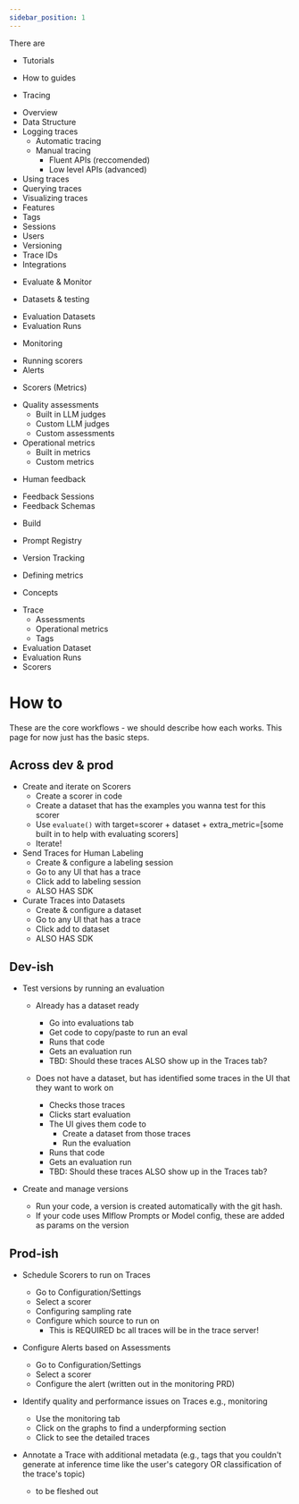 ```yaml
---
sidebar_position: 1
---
```


There are 

* Tutorials
* How to guides

* Tracing

- Overview
- Data Structure
- Logging traces 
    - Automatic tracing
    - Manual tracing
        - Fluent APIs (reccomended)
        - Low level APIs (advanced)
- Using traces
 - Querying traces
 - Visualizing traces
- Features
 - Tags
 - Sessions
 - Users
 - Versioning
 - Trace IDs
- Integrations

* Evaluate & Monitor

* Datasets & testing
- Evaluation Datasets
- Evaluation Runs

* Monitoring
- Running scorers
- Alerts

* Scorers (Metrics)
- Quality assessments
    - Built in LLM judges
    - Custom LLM judges
    - Custom assessments
- Operational metrics
    - Built in metrics
    - Custom metrics

* Human feedback
- Feedback Sessions
- Feedback Schemas



* Build
 - Prompt Registry
 - Version Tracking

- Defining metrics

* Concepts
- Trace
    - Assessments
    - Operational metrics
    - Tags
- Evaluation Dataset
- Evaluation Runs 
- Scorers


# How to

These are the core workflows - we should describe how each works.  This page for now just has the basic steps.

## Across dev & prod
* Create and iterate on Scorers
    - Create a scorer in code
    - Create a dataset that has the examples you wanna test for this scorer
    - Use `evaluate()` with target=scorer + dataset + extra_metric=[some built in to help with evaluating scorers]
    - Iterate!
* Send Traces for Human Labeling
     - Create & configure a labeling session
     - Go to any UI that has a trace
     - Click add to labeling session
     - ALSO HAS SDK
* Curate Traces into Datasets
     - Create & configure a dataset
     - Go to any UI that has a trace
     - Click add to dataset
     - ALSO HAS SDK

## Dev-ish
* Test versions by running an evaluation 
    - Already has a dataset ready 
        - Go into evaluations tab
        - Get code to copy/paste to run an eval 
        - Runs that code 
        - Gets an evaluation run 
        - TBD: Should these traces ALSO show up in the Traces tab?

    - Does not have a dataset, but has identified some traces in the UI that they want to work on 
        - Checks those traces
        - Clicks start evaluation
        - The UI gives them code to 
            - Create a dataset from those traces
            - Run the evaluation
        - Runs that code 
        - Gets an evaluation run 
        - TBD: Should these traces ALSO show up in the Traces tab?
        
* Create and manage versions
    - Run your code, a version is created automatically with the git hash.
    - If your code uses Mlflow Prompts or Model config, these are added as params on the version

## Prod-ish
* Schedule Scorers to run on Traces
    - Go to Configuration/Settings 
    - Select a scorer
    - Configuring sampling rate
    - Configure which source to run on 
        - This is REQUIRED bc all traces will be in the trace server!

* Configure Alerts based on Assessments
    - Go to Configuration/Settings 
    - Select a scorer
    - Configure the alert (written out in the monitoring PRD)
    
* Identify quality and performance issues on Traces e.g., monitoring
    - Use the monitoring tab 
    - Click on the graphs to find a underpforming section 
    - Click to see the detailed traces


* Annotate a Trace with additional metadata (e.g., tags that you couldn't generate at inference time like the user's category OR classification of the trace's topic)
    - to be fleshed out


